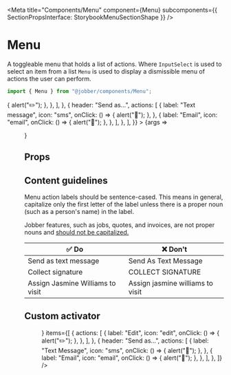
<Meta
  title="Components/Menu"
  component={Menu}
  subcomponents={{ SectionPropsInterface: StorybookMenuSectionShape }}
/>

# Menu

A toggleable menu that holds a list of actions. Where `InputSelect` is used to
select an item from a list `Menu` is used to display a dismissible menu of
actions the user can perform.

```ts
import { Menu } from "@jobber/components/Menu";
```

<Canvas>
  <Story
    name="Menu"
    args={{
      items: [
        {
          actions: [
            {
              label: "Edit",
              icon: "edit",
              onClick: () => {
                alert("✏️");
              },
            },
          ],
        },
        {
          header: "Send as...",
          actions: [
            {
              label: "Text message",
              icon: "sms",
              onClick: () => {
                alert("📱");
              },
            },
            {
              label: "Email",
              icon: "email",
              onClick: () => {
                alert("📨");
              },
            },
          ],
        },
      ],
    }}
  >
    {args => <Menu {...args} />}
  </Story>
</Canvas>

## Props

<ArgsTable of={Menu} story="Menu" />

## Content guidelines

Menu action labels should be sentence-cased. This means in general, capitalize
only the first letter of the label unless there is a proper noun (such as a
person's name) in the label.

Jobber features, such as jobs, quotes, and invoices, are not proper nouns and
[should not be capitalized.](../?path=/docs/content-product-vocabulary--page#concepts-and-items)

| ✅ Do                            | ❌ Don't                         |
| -------------------------------- | -------------------------------- |
| Send as text message             | Send As Text Message             |
| Collect signature                | COLLECT SIGNATURE                |
| Assign Jasmine Williams to visit | Assign jasmine williams to visit |

## Custom activator

<Canvas>
  <Menu
    activator={<Button label="My Fancy Menu" />}
    items={[
      {
        actions: [
          {
            label: "Edit",
            icon: "edit",
            onClick: () => {
              alert("✏️");
            },
          },
        ],
      },
      {
        header: "Send as...",
        actions: [
          {
            label: "Text Message",
            icon: "sms",
            onClick: () => {
              alert("📱");
            },
          },
          {
            label: "Email",
            icon: "email",
            onClick: () => {
              alert("📨");
            },
          },
        ],
      },
    ]}
  />
</Canvas>
